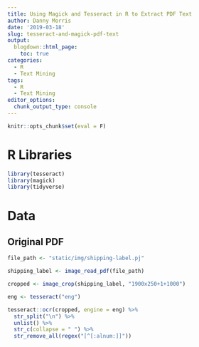 ```yaml
---
title: Using Magick and Tesseract in R to Extract PDF Text
author: Danny Morris
date: '2019-03-18'
slug: tesseract-and-magick-pdf-text
output: 
  blogdown::html_page:
    toc: true
categories:
  - R
  - Text Mining
tags:
  - R
  - Text Mining
editor_options: 
  chunk_output_type: console
---
```


```r
knitr::opts_chunk$set(eval = F)
```

# R Libraries

```r
library(tesseract)
library(magick)
library(tidyverse)
```

# Data

## Original PDF

```r
file_path <- "static/img/shipping-label.pj"

shipping_label <- image_read_pdf(file_path)
```

```r
cropped <- image_crop(shipping_label, "1900x250+1+1000")
```

```r
eng <- tesseract("eng")

tesseract::ocr(cropped, engine = eng) %>%
  str_split("\n") %>%
  unlist() %>%
  str_c(collapse = " ") %>%
  str_remove_all(regex("[^[:alnum:]]"))
```
